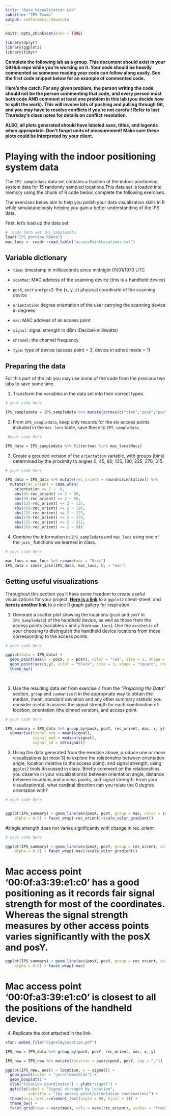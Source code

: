 ```yaml
---
title: "Data Visualization Lab"
subtitle: "IPS Teams"
output: rmdformats::downcute
---
```


```r
knitr::opts_chunk$set(echo = TRUE)

library(dplyr)
library(ggplot2)
library(tidyr)

```

**Complete the following lab as a group. This document should exist in your GitHub repo while you're working on it. Your code should be heavily commented so someone reading your code can follow along easily. See the first code snippet below for an example of commented code.**

**Here's the catch: For any given problem, the person writing the code should not be the person commenting that code, and every person must both code AND comment at least one problem in this lab (you decide how to split the work). This will involve lots of pushing and pulling through Git, and you may have to resolve conflicts if you're not careful! Refer to last Thursday's class notes for details on conflict resolution.**

**ALSO, all plots generated should have labeled axes, titles, and legends when appropriate. Don't forget units of measurement! Make sure these plots could be interpreted by your client.**


# Playing with the indoor positioning system data

The `IPS_sampledata` data set contains a fraction of the indoor positioning system data for 15 randomly sampled locations.This data set is loaded into memory using the chunk of R code below, complete the following exercises. 

The exercises below aim to help you polish your data visualization skills in R while simulatanelously helping you gain a better understanding of the IPS data.

First, let's load up the data set.

```r

# loads data set IPS_sampledata
load("IPS_portion.RData")
mac_locs <- readr::read_table("accessPointLocations.txt")

```

## Variable dictionary

- `time`: timestamp in milliseconds since midnight 01/01/1970 UTC

- `scanMac`: MAC address of the scanning device (this is a handheld device)

- `posX`, `posY` and `posZ`: the (x, y, z) physical coordinate of the scanning device

- `orientation`: degree orientation of the user carrying the scanning device in degrees

- `mac`: MAC address of an access point

- `signal`: signal strength in dBm (Decibel-milliwatts)

- `channel`: the channel frequency

- `type`: type of device (access point = 3, device in adhoc mode = 1)

## Preparing the data

For this part of the lab you may use some of the code from the previous two labs to save some time.

1. Transform the variables in the data set into their correct types.

```r
# your code here

IPS_sampledata = IPS_sampledata %>% mutate(across(c("time","posX","posY","posZ","orientation","signal"), as.numeric))

```


2. From `IPS_sampledata`, keep only records for the six access points included in the `mac_locs` table, save these to `IPS_sampledata`.

```r
 #your code here

IPS_data = IPS_sampledata %>% filter(mac %in% mac_locs$Macs)

```

3. Create a grouped version of the `orientation` variable, with groups (bins) determined by the proximity to angles 0, 45, 90, 135, 180, 225, 270, 315.

```r
# your code here

IPS_data = IPS_data %>% mutate(rec_orient = round(orientation)) %>%
  mutate(rec_orient = case_when(
    orientation <= 2 ~  0,
    abs(45-rec_orient) <= 2 ~ 90,
    abs(90-rec_orient) <= 2 ~ 90,
    abs(135-rec_orient) <= 2 ~ 135,
    abs(180-rec_orient) <= 2 ~ 180,
    abs(225-rec_orient) <= 2 ~ 225,
    abs(270-rec_orient) <= 2 ~ 270,
    abs(315-rec_orient) <= 2 ~ 315,
    abs(360-rec_orient) <= 2 ~ 0))


```


4. Combine the information in `IPS_sampledata` and `mac_locs` using one of the `join_` functions we learned in class.

```r
# your code here

mac_locs = mac_locs %>% rename(mac = "Macs")
IPS_data = inner_join(IPS_data, mac_locs, by = "mac")

```

## Getting useful visualizations

Throughout this section you'll have some freedom to create useful visualizations for your project.  [**Here is a link**](https://github.com/rstudio/cheatsheets/blob/main/data-visualization-2.1.pdf) to a `ggplot2` cheat-sheet, and [**here is another link**](https://r-graph-gallery.com/index.html) to a nice R graph gallery for inspiration.

1. Generate a scatter plot showing the locations (`posX` and `posY` in `IPS_Sampledata`) of the handheld device, as well as those from the access points (variables `x` and `y` from `mac_locs`). Use the `aesthetic` of your choosing to distinguish the handheld device locations from those corresponding to the access points.

```r
# your code here

ggplot(data = IPS_data) +
  geom_point(aes(x = posX, y = posY), color = "red", size = 2, shape = "circle", show.legend = TRUE) +
  geom_point(aes(x,y), color = "black", size = 3, shape = "square", show.legend = TRUE) +
  theme_bw()
  
  


```


2. Use the resulting data set from exercise 4 from the *"Preparing the Data"* section, `group` and `summarize` it in the appropriate way to obtain the median, mean, standard deviation and any other summary statistic you consider useful to assess the signal strength for each combination of:  location, orientation (the binned version), and access point.

```r
# your code here

IPS_summary = IPS_data %>% group_by(posX, posY, rec_orient, mac, x, y) %>%
  summarise(signal_avg = mean(signal),
            signal_med = median(signal),
            signal_sd = sd(signal))


```


3. Using the data generated from the exercise above, produce one or more visualizations (at most 3) to explore the relationship between  orientation angle, location (relative to the access point), and signal strength, using `ggplot2` tools discussed in class. Briefly comment on the relationships you observe in your visualization(s) between orientation angle, distance between locations and access points, and signal strength. From your visualization(s), what cardinal direction can you relate the 0 degree orientation with?

```r
# your code here


ggplot(IPS_summary) + geom_line(aes(posX, posY, group = mac, color = signal_avg), 
    alpha = 0.5) + facet_wrap(~rec_orient)+scale_color_gradient()
```
#single strength does not varies significantly with change in rec_orient

```r
# your code here

ggplot(IPS_summary) + geom_line(aes(posX, posY, group = rec_orient, color = signal_avg), 
    alpha = 0.5) + facet_wrap(~mac)+scale_color_gradient()

```

# Mac access point '00:0f:a3:39:e1:c0' has a good positioning as it records fair signal strength for most of the coordinates. Whereas the signal strength measures by other access points varies significantly with the posX and posY.

```r
ggplot(IPS_summary) + geom_line(aes(posX, posY, group = rec_orient, color =  sqrt((posX-x)^2+(posY-y)^2)), 
    alpha = 0.5) + facet_wrap(~mac)

```
# Mac access point '00:0f:a3:39:e1:c0' is closest to all the positions of the handheld device.




4. Replicate the plot attached in the link.

```r
xfun::embed_file("SignalByLocation.pdf")

IPS_new = IPS_data %>% group_by(posX, posY, rec_orient, mac, x, y)

IPS_new = IPS_new %>% mutate(location = paste(posX, posY, sep = ","))

ggplot(IPS_new, aes(x = location, y = signal)) + 
  geom_point(color = "cornflowerblue") +
  geom_boxplot() +
  xlab("location coordinates") + ylab("signal") +
  ggtitle(label = "Signal strength by location", 
          subtitle = "(by access point/orientation combination)") +
  theme(axis.text.x=element_text(angle = 90, hjust = 1)) +
  theme_bw() +
  facet_grid(rows = vars(mac), cols = vars(rec_orient), scales = "free", space = "free")
  
  
```




